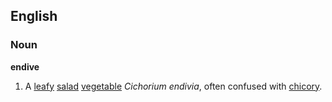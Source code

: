 ==English==
===Noun===
'''endive'''
{{wikipedia}}
# A [[leafy]] [[salad]] [[vegetable]] ''Cichorium endivia'', often confused with [[chicory]].
